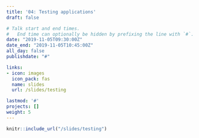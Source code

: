 ```yaml
---
title: '04: Testing applications'
draft: false

# Talk start and end times.
#   End time can optionally be hidden by prefixing the line with `#`.
date: "2019-11-05T09:30:00Z"
date_end: "2019-11-05T10:45:00Z"
all_day: false
publishdate: "#"

links:
- icon: images
  icon_pack: fas
  name: slides
  url: /slides/testing

lastmod: '#'
projects: []
weight: 5
---
```


```r
knitr::include_url("/slides/testing")
```

